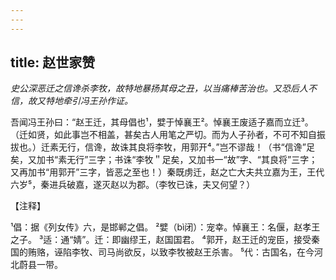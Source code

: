 ```yaml
---
---
---
```

title: 赵世家赞
---



*史公深恶迁之信谗杀李牧，故特地暴扬其母之丑，以当痛棒苦治也。又恐后人不信，故又特地牵引冯王孙作证。*

吾闻冯王孙曰：“赵王迁，其母倡也¹，嬖于悼襄王²。悼襄王废适子嘉而立迁³。（迁如贤，如此事岂不相盖，甚矣古人用笔之严切。而为人子孙者，不可不知自振拔也。）迁素无行，信谗，故诛其良将李牧，用郭开⁴。”岂不谬哉！（书“信谗”足矣，又加书“素无行”三字；书诛“李牧＂足矣，又加书一“故”字、“其良将”三字；又再加书“用郭开”三字，皆恶之至也！）秦既虏迁，赵之亡大夫共立嘉为王，王代六岁⁵，秦进兵破嘉，遂灭赵以为郡。（李牧已诛，夫又何望？）

【注释】

¹倡：据《列女传》六，是邯郸之倡。
²嬖（bì闭）：宠幸。悼襄王：名偃，赵孝王之子。
³适：通“婧”。迁：即幽缪王，赵国国君。
⁴郭开，赵王迁的宠臣，接受秦国的贿赂，诬陷李牧、司马尚欲反，以致李牧被赵王杀害。
⁵代：古国名，在今河北蔚县一带。
